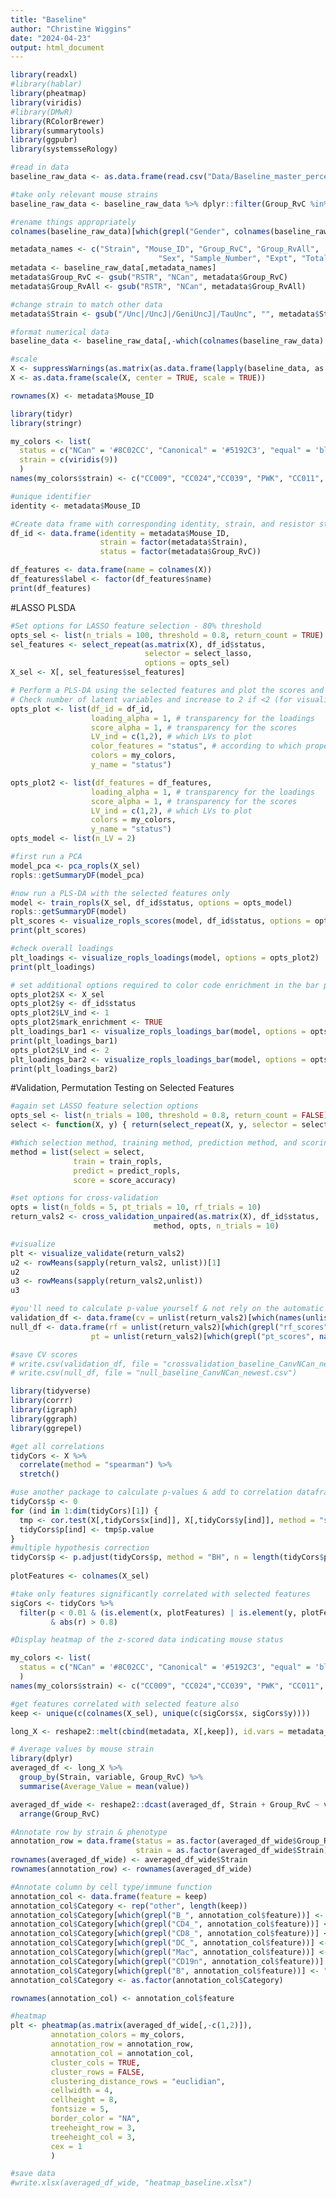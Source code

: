 ```yaml
---
title: "Baseline"
author: "Christine Wiggins"
date: "2024-04-23"
output: html_document
---
```


```r
library(readxl)
#library(hablar)
library(pheatmap)
library(viridis)
#library(DMwR)
library(RColorBrewer)
library(summarytools)
library(ggpubr)
library(systemsseRology)

#read in data
baseline_raw_data <- as.data.frame(read.csv("Data/Baseline_master_percentage.csv"))

#take only relevant mouse strains
baseline_raw_data <- baseline_raw_data %>% dplyr::filter(Group_RvC %in% c("RSTR", "Canonical"))
```

```r

#rename things appropriately
colnames(baseline_raw_data)[which(grepl("Gender", colnames(baseline_raw_data)))] <- "Sex"

metadata_names <- c("Strain", "Mouse_ID", "Group_RvC", "Group_RvAll",
                                 "Sex", "Sample_Number", "Expt", "Total_cell_count")
metadata <- baseline_raw_data[,metadata_names]
metadata$Group_RvC <- gsub("RSTR", "NCan", metadata$Group_RvC)
metadata$Group_RvAll <- gsub("RSTR", "NCan", metadata$Group_RvAll)

#change strain to match other data
metadata$Strain <- gsub("/Unc|/UncJ|/GeniUncJ|/TauUnc", "", metadata$Strain)

#format numerical data
baseline_data <- baseline_raw_data[,-which(colnames(baseline_raw_data) %in% metadata_names)]

#scale
X <- suppressWarnings(as.matrix(as.data.frame(lapply(baseline_data, as.numeric))))
X <- as.data.frame(scale(X, center = TRUE, scale = TRUE))

rownames(X) <- metadata$Mouse_ID

```

```r
library(tidyr)
library(stringr)

my_colors <- list(
  status = c("NCan" = '#8C02CC', "Canonical" = '#5192C3', "equal" = 'black'), 
  strain = c(viridis(9))
  )
names(my_colors$strain) <- c("CC009", "CC024","CC039", "PWK", "CC011", "CC059", "CC001",  "B6", "CC018")

#unique identifier
identity <- metadata$Mouse_ID

#Create data frame with corresponding identity, strain, and resistor status
df_id <- data.frame(identity = metadata$Mouse_ID, 
                    strain = factor(metadata$Strain), 
                    status = factor(metadata$Group_RvC))

df_features <- data.frame(name = colnames(X))
df_features$label <- factor(df_features$name)
print(df_features)
```

#LASSO PLSDA

```r

#Set options for LASSO feature selection - 80% threshold
opts_sel <- list(n_trials = 100, threshold = 0.8, return_count = TRUE)
sel_features <- select_repeat(as.matrix(X), df_id$status, 
                              selector = select_lasso, 
                              options = opts_sel)
X_sel <- X[, sel_features$sel_features]

# Perform a PLS-DA using the selected features and plot the scores and loadings
# Check number of latent variables and increase to 2 if <2 (for visualization purposes)
opts_plot <- list(df_id = df_id,
                  loading_alpha = 1, # transparency for the loadings
                  score_alpha = 1, # transparency for the scores
                  LV_ind = c(1,2), # which LVs to plot
                  color_features = "status", # according to which property the features should be color-coded
                  colors = my_colors,
                  y_name = "status") 

opts_plot2 <- list(df_features = df_features,
                  loading_alpha = 1, # transparency for the loadings
                  score_alpha = 1, # transparency for the scores
                  LV_ind = c(1,2), # which LVs to plot
                  colors = my_colors,
                  y_name = "status")
opts_model <- list(n_LV = 2)

#first run a PCA
model_pca <- pca_ropls(X_sel)
ropls::getSummaryDF(model_pca)

#now run a PLS-DA with the selected features only
model <- train_ropls(X_sel, df_id$status, options = opts_model)
ropls::getSummaryDF(model)
plt_scores <- visualize_ropls_scores(model, df_id$status, options = opts_plot)
print(plt_scores)

#check overall loadings
plt_loadings <- visualize_ropls_loadings(model, options = opts_plot2)
print(plt_loadings)

# set additional options required to color code enrichment in the bar plot of the loadings
opts_plot2$X <- X_sel
opts_plot2$y <- df_id$status
opts_plot2$LV_ind <- 1
opts_plot2$mark_enrichment <- TRUE
plt_loadings_bar1 <- visualize_ropls_loadings_bar(model, options = opts_plot2)
print(plt_loadings_bar1)
opts_plot2$LV_ind <- 2
plt_loadings_bar2 <- visualize_ropls_loadings_bar(model, options = opts_plot2)
print(plt_loadings_bar2)

```

#Validation, Permutation Testing on Selected Features

```r

#again set LASSO feature selection options
opts_sel <- list(n_trials = 100, threshold = 0.8, return_count = FALSE)
select <- function(X, y) { return(select_repeat(X, y, selector = select_lasso, options = opts_sel)) }

#Which selection method, training method, prediction method, and scoring method?
method = list(select = select,
              train = train_ropls,
              predict = predict_ropls,
              score = score_accuracy)

#set options for cross-validation
opts = list(n_folds = 5, pt_trials = 10, rf_trials = 10)
return_vals2 <- cross_validation_unpaired(as.matrix(X), df_id$status,
                                method, opts, n_trials = 10)

#visualize
plt <- visualize_validate(return_vals2)
u2 <- rowMeans(sapply(return_vals2, unlist))[1]
u2
u3 <- rowMeans(sapply(return_vals2,unlist))
u3

#you'll need to calculate p-value yourself & not rely on the automatic one in the plot
validation_df <- data.frame(cv = unlist(return_vals2)[which(names(unlist(return_vals2)) == "cv_score")])
null_df <- data.frame(rf = unlist(return_vals2)[which(grepl("rf_scores", names(unlist(return_vals2))))],
                  pt = unlist(return_vals2)[which(grepl("pt_scores", names(unlist(return_vals2))))])

#save CV scores
# write.csv(validation_df, file = "crossvalidation_baseline_CanvNCan_newest.csv")
# write.csv(null_df, file = "null_baseline_CanvNCan_newest.csv")

```

```r
library(tidyverse)
library(corrr)
library(igraph)
library(ggraph)
library(ggrepel)

#get all correlations
tidyCors <- X %>% 
  correlate(method = "spearman") %>% 
  stretch()

#use another package to calculate p-values & add to correlation dataframe
tidyCors$p <- 0
for (ind in 1:dim(tidyCors)[1]) {
  tmp <- cor.test(X[,tidyCors$x[ind]], X[,tidyCors$y[ind]], method = "spearman", exact = FALSE)
  tidyCors$p[ind] <- tmp$p.value
}
#multiple hypothesis correction
tidyCors$p <- p.adjust(tidyCors$p, method = "BH", n = length(tidyCors$p))
  
plotFeatures <- colnames(X_sel)

#take only features significantly correlated with selected features
sigCors <- tidyCors %>% 
  filter(p < 0.01 & (is.element(x, plotFeatures) | is.element(y, plotFeatures))
         & abs(r) > 0.8)
```


```r
#Display heatmap of the z-scored data indicating mouse status

my_colors <- list(
  status = c("NCan" = '#8C02CC', "Canonical" = '#5192C3', "equal" = 'black'), strain = c(viridis(9))
  )
names(my_colors$strain) <- c("CC009", "CC024","CC039", "PWK", "CC011", "CC059", "CC001",  "B6", "CC018")

#get features correlated with selected feature also
keep <- unique(c(colnames(X_sel), unique(c(sigCors$x, sigCors$y))))

long_X <- reshape2::melt(cbind(metadata, X[,keep]), id.vars = metadata_names)

# Average values by mouse strain
library(dplyr)
averaged_df <- long_X %>%
  group_by(Strain, variable, Group_RvC) %>%
  summarise(Average_Value = mean(value))

averaged_df_wide <- reshape2::dcast(averaged_df, Strain + Group_RvC ~ variable) %>%
  arrange(Group_RvC)

#Annotate row by strain & phenotype
annotation_row = data.frame(status = as.factor(averaged_df_wide$Group_RvC), 
                            strain = as.factor(averaged_df_wide$Strain))
rownames(averaged_df_wide) <- averaged_df_wide$Strain
rownames(annotation_row) <- rownames(averaged_df_wide)

#Annotate column by cell type/immune function
annotation_col <- data.frame(feature = keep)
annotation_col$Category <- rep("other", length(keep))
annotation_col$Category[which(grepl("B_", annotation_col$feature))] <- "B cells"
annotation_col$Category[which(grepl("CD4_", annotation_col$feature))] <- "CD4"
annotation_col$Category[which(grepl("CD8_", annotation_col$feature))] <- "CD8"
annotation_col$Category[which(grepl("DC_", annotation_col$feature))] <- "DC"
annotation_col$Category[which(grepl("Mac", annotation_col$feature))] <- "Macrophage"
annotation_col$Category[which(grepl("CD19n", annotation_col$feature))] <- "Myeloid"
annotation_col$Category[which(grepl("B", annotation_col$feature))] <- "B cells"
annotation_col$Category <- as.factor(annotation_col$Category)

rownames(annotation_col) <- annotation_col$feature

#heatmap
plt <- pheatmap(as.matrix(averaged_df_wide[,-c(1,2)]), 
         annotation_colors = my_colors, 
         annotation_row = annotation_row, 
         annotation_col = annotation_col,
         cluster_cols = TRUE,
         cluster_rows = FALSE,
         clustering_distance_rows = "euclidian",
         cellwidth = 4, 
         cellheight = 8, 
         fontsize = 5, 
         border_color = "NA", 
         treeheight_row = 3, 
         treeheight_col = 3,
         cex = 1
         )

#save data
#write.xlsx(averaged_df_wide, "heatmap_baseline.xlsx")

```
